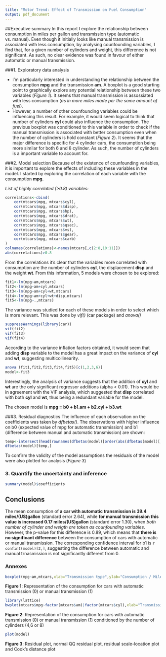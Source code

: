 ```yaml
---
title: "Motor Trend: Effect of Transmission on Fuel Consumption"
output: pdf_document
---
```


##Executive summary
In this report I explore the relationship between consumption in miles per gallon and transmission type (automatic vs. manual). Even though it initially looks like manual transmission is associated with less consumption, by analysing counfounding variables, I find that, for a given number of cylinders and weight, this difference is not significant. As such, no clear evidence was found in favour of either automatic or manual transmission.
 
###1. Exploratory data analysis

- I'm particularly interested in understanding the relationship between the consumption **mpg** and the transmission **am**. A boxplot is a good starting point to graphically explore any potential relationship between these two variables (*Figure 1*). It seems that manual transmission is assossiated with less consumption (*as in more miles made per the same amount of fuel*). 
- However, a number of other counfounding variables could be influencing this result. For example, it would seem logical to think that number of cylinders **cyl** could also influence the consumption. The previous boxplot was conditioned to this variable in order to check if the manual transmission is associated with better consumption even when the number of cylinders is hold constant (*Figure 2*). It seems that the major difference is specific for 4 cylinder cars, the consumption being more similar for both 6 and 8 cylinder. As such, the number of cylinders is a important variable to account for.

###2. Model selection
Because of the existence of counfounding variables, it is important to explore the effects of including these variables in the model. I started by exploring the correlation of each variable with the consumption **mpg**.

*List of highly correlated (>0.8) variables:*

```r
correlations<-cbind(
    cor(mtcars$mpg, mtcars$cyl),
    cor(mtcars$mpg, mtcars$disp),
    cor(mtcars$mpg, mtcars$hp),
    cor(mtcars$mpg, mtcars$drat),
    cor(mtcars$mpg, mtcars$wt),
    cor(mtcars$mpg, mtcars$qsec),
    cor(mtcars$mpg, mtcars$vs),
    cor(mtcars$mpg, mtcars$gear),
    cor(mtcars$mpg, mtcars$carb)
)
colnames(correlations)<-names(mtcars[,c(2:8,10:11)])
abs(correlations)>0.8
```

From the correlations it's clear that the variables more correlated with consumption are the number of cylinders **cyl**, the displacement **disp** and the weight **wt**. From this information, 5 models were chosen to be explored:

```r
fit1<-lm(mpg~am,mtcars)
fit2<-lm(mpg~am+cyl,mtcars)
fit3<-lm(mpg~am+cyl+wt,mtcars)
fit4<-lm(mpg~am+cyl+wt+disp,mtcars)
fit5<-lm(mpg~.,mtcars)
```

The variance was studied for each of these models in order to select which is more relevant. This was done by *vif()* (car package) and *anova()*

```r
suppressWarnings(library(car))
vif(fit2)
vif(fit3)
vif(fit4)
```

According to the variance inflation factors obtained, it would seem that adding **disp** variable to the model has a great impact on the variance of **cyl** and **wt**, suggesting multicollinearity.

```r
anova (fit1,fit2,fit3,fit4,fit5)[c(1,2,3,6)]
model<-fit3
```

Interestingly, the analysis of variance suggests that the addition of **cyl** and **wt** are the only significant regressor additions (alpha < 0.01). This would be in agreement with the VIF analysis, which suggested that **disp** correlated with both **cyl** and **wt**, thus being a redundant variable for the model.

The chosen model is **mpg = b0 + b1.am + b2.cyl + b3.wt**

###3. Residual diagnostics
The influence of each observation on the coefficients was taken by *dfbetas()*. The observations with higher influence on b0 (expected value of mpg for automatic transmission) and b1 (difference between manual and automatic transmission) are shown:
```r
temp<-intersect(head(rownames(dfbetas(model)[order(abs(dfbetas(model)[,1]),decreasing=TRUE),])),head(rownames(dfbetas(model)[order(abs(dfbetas(model)[,2]),decreasing=TRUE),])))
dfbetas(model)[temp,]
```

To confirm the validity of the model assumptions the residuals of the model were also  plotted for analysis (*Figure 3*)

### 3. Quantify the uncertainty and inference
```r
summary(model)$coefficients
```

## Conclusions
The mean consumption of **a car with automatic transmission is 39.4 miles/(US)gallon** (standard error 2.64), while **for manual transmission this value is increased 0.17 miles/(US)gallon** (standard error 1.30), when *both number of cylinder and weigth are taken as counfounding variables*. However, the p-value for this difference is 0.89, which means that **there is no significant difference** between the consumption of cars with automatic or manual transmission. The corresponding confidence interval for b1 is `r confint(model)[2,]`, suggesting the difference between automatic and manual trnasmission is not significantly different from 0.

### Annexes

```r
boxplot(mpg~am,mtcars,xlab="Transmission type",ylab="Consumption / Miles/(US)gallon")
```

**Figure 1**: Representation of the consumption for cars with automatic transmission (0) or manual transmission (1)

```r
library(lattice)
bwplot(mtcars$mpg~factor(mtcars$am)|factor(mtcars$cyl),xlab="Transmission type",ylab="Consumption / Miles/(US)gallon")
```

**Figure 2**: Representation of the consumption for cars with automatic transmission (0) or manual transmission (1) conditioned by the number of cylinders (4,6 or 8)

```r
plot(model)
``` 

**Figure 3**: Residual plot, normal QQ residual plot, residual scale-location plot and Cook's distance plot
